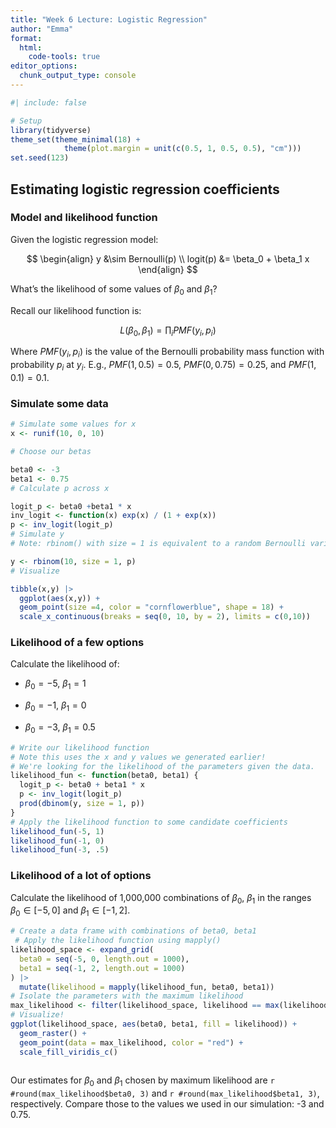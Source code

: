 ```yaml
---
title: "Week 6 Lecture: Logistic Regression"
author: "Emma"
format:
  html:
    code-tools: true
editor_options: 
  chunk_output_type: console
---
```


```r
#| include: false

# Setup
library(tidyverse)
theme_set(theme_minimal(18) +
            theme(plot.margin = unit(c(0.5, 1, 0.5, 0.5), "cm")))
set.seed(123)

```

## Estimating logistic regression coefficients

### Model and likelihood function

Given the logistic regression model:

$$
\begin{align}
y &\sim Bernoulli(p) \\
logit(p) &= \beta_0 + \beta_1 x
\end{align}
$$

What's the likelihood of some values of $\beta_0$ and $\beta_1$?

Recall our likelihood function is:

$$
L(\beta_0, \beta_1) = \prod_i PMF(y_i, p_i)
$$

Where $PMF(y_i, p_i)$ is the value of the Bernoulli probability mass function with probability $p_i$ at $y_i$. E.g., $PMF(1, 0.5)=0.5$, $PMF(0, 0.75)=0.25$, and $PMF(1, 0.1)=0.1$.

### Simulate some data

```r
# Simulate some values for x
x <- runif(10, 0, 10)

# Choose our betas

beta0 <- -3
beta1 <- 0.75
# Calculate p across x 

logit_p <- beta0 +beta1 * x
inv_logit <- function(x) exp(x) / (1 + exp(x))
p <- inv_logit(logit_p)
# Simulate y
# Note: rbinom() with size = 1 is equivalent to a random Bernoulli variable

y <- rbinom(10, size = 1, p)
# Visualize

tibble(x,y) |>
  ggplot(aes(x,y)) +
  geom_point(size =4, color = "cornflowerblue", shape = 18) +
  scale_x_continuous(breaks = seq(0, 10, by = 2), limits = c(0,10))
```

### Likelihood of a few options

Calculate the likelihood of:

-   $\beta_0=-5$, $\beta_1 = 1$

-   $\beta_0=-1$, $\beta_1 = 0$

-   $\beta_0=-3$, $\beta_1 = 0.5$

```r
# Write our likelihood function 
# Note this uses the x and y values we generated earlier!
# We're looking for the likelihood of the parameters given the data.
likelihood_fun <- function(beta0, beta1) {
  logit_p <- beta0 + beta1 * x
  p <- inv_logit(logit_p)
  prod(dbinom(y, size = 1, p))
}
# Apply the likelihood function to some candidate coefficients
likelihood_fun(-5, 1)
likelihood_fun(-1, 0)
likelihood_fun(-3, .5)
```

### Likelihood of a lot of options

Calculate the likelihood of 1,000,000 combinations of $\beta_0$, $\beta_1$ in the ranges $\beta_0 \in [-5, 0]$ and $\beta_1 \in [-1, 2]$.

```r
# Create a data frame with combinations of beta0, beta1
 # Apply the likelihood function using mapply()
likelihood_space <- expand_grid(
  beta0 = seq(-5, 0, length.out = 1000),
  beta1 = seq(-1, 2, length.out = 1000)
) |>
  mutate(likelihood = mapply(likelihood_fun, beta0, beta1))
# Isolate the parameters with the maximum likelihood
max_likelihood <- filter(likelihood_space, likelihood == max(likelihood))
# Visualize!
ggplot(likelihood_space, aes(beta0, beta1, fill = likelihood)) +
  geom_raster() +
  geom_point(data = max_likelihood, color = "red") +
  scale_fill_viridis_c()
  
```

Our estimates for $\beta_0$ and $\beta_1$ chosen by maximum likelihood are `r #round(max_likelihood$beta0, 3)` and `r #round(max_likelihood$beta1, 3)`, respectively. Compare those to the values we used in our simulation: -3 and 0.75.

